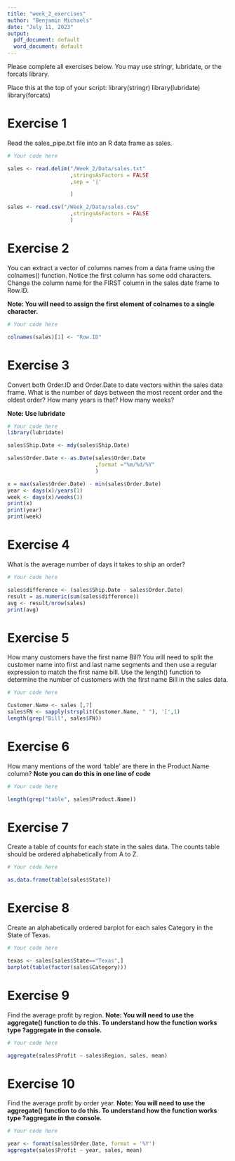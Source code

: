 ```yaml
---
title: "week_2_exercises"
author: "Benjamin Michaels"
date: "July 11, 2023"
output:
  pdf_document: default
  word_document: default
---
```


Please complete all exercises below. You may use stringr, lubridate, or the forcats library. 

Place this at the top of your script:
library(stringr)
library(lubridate)
library(forcats)

# Exercise 1
Read the sales_pipe.txt file into an R data frame as sales. 

```r
# Your code here

sales <- read.delim("/Week_2/Data/sales.txt"
                    ,stringsAsFactors = FALSE
                    ,sep = '|'

                    )

sales <- read.csv("/Week_2/Data/sales.csv"
                    ,stringsAsFactors = FALSE
                    )

```

# Exercise 2
You can extract a vector of columns names from a data frame using the colnames() function. Notice the first column has some odd characters. Change the column name for the FIRST column in the sales date frame to Row.ID. 

**Note: You will need to assign the first element of colnames to a single character.**

```r
# Your code here

colnames(sales)[1] <- "Row.ID"

```

# Exercise 3
Convert both Order.ID and Order.Date to date vectors within the sales data frame. What is the number of days between the most recent order and the oldest order?
How many years is that?
How many weeks?

**Note: Use lubridate**

```r
# Your code here
library(lubridate)

sales$Ship.Date <- mdy(sales$Ship.Date)

sales$Order.Date <- as.Date(sales$Order.Date
                            ,format ="%m/%d/%Y"
                            )

x = max(sales$Order.Date) - min(sales$Order.Date)
year <- days(x)/years(1)
week <- days(x)/weeks(1)
print(x)
print(year)
print(week)

```


# Exercise 4
What is the average number of days it takes to ship an order?

```r
# Your code here

sales$difference <- (sales$Ship.Date - sales$Order.Date)
result = as.numeric(sum(sales$difference))
avg <- result/nrow(sales)
print(avg)

```


# Exercise 5
How many customers have the first name Bill?
You will need to split the customer name into first and last name segments and then use a regular expression to match the first name bill. Use the length() function to determine the number of customers with the first name Bill in the sales data. 

```r
# Your code here

Customer.Name <- sales [,7]
sales$FN <- sapply(strsplit(Customer.Name, " "), '[',1)
length(grep("Bill", sales$FN))

```

# Exercise 6
How many mentions of the word 'table' are there in the Product.Name column? 
**Note you can do this in one line of code**

```r
# Your code here

length(grep("table", sales$Product.Name))

```

# Exercise 7
Create a table of counts for each state in the sales data. The counts table should be ordered alphabetically from A to Z. 

```r
# Your code here

as.data.frame(table(sales$State))

```

# Exercise 8
Create an alphabetically ordered barplot for each sales Category in the State of Texas. 

```r
# Your code here

texas <- sales[sales$State=="Texas",]
barplot(table(factor(sales$Category)))

```

# Exercise 9
Find the average profit by region.
**Note: You will need to use the aggregate() function to do this. To understand how the function works type ?aggregate in the console.**

```r
# Your code here

aggregate(sales$Profit ~ sales$Region, sales, mean)

```

# Exercise 10
Find the average profit by order year. 
**Note: You will need to use the aggregate() function to do this. To understand how the function works type ?aggregate in the console.**

```r
# Your code here

year <- format(sales$Order.Date, format = '%Y')
aggregate(sales$Profit ~ year, sales, mean)

```